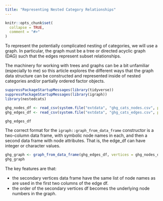 ```yaml
---
title: "Representing Nested Category Relationships"
---
```


```r
knitr::opts_chunk$set(
  collapse = TRUE,
  comment = "#>"
)
```

To represent the potentially complicated nesting of categories, we will use a graph. In particular, the graph must be a tree or directed acyclic graph (DAG) such that the edges represent subset relationships.

The machinery for working with trees and graphs can be a bit unfamiliar (especially to me) so this article explores the different ways that the graph data structure can be constructed and represented inside of nested categories and/or partially ordered factor objects.


```r
suppressPackageStartupMessages(library(tidyverse))
suppressPackageStartupMessages(library(igraph))
library(nestedcats)

ghg_nodes_df <- read_csv(system.file("extdata", "ghg_cats_nodes.csv", package = "nestedcats"))
ghg_edges_df <- read_csv(system.file("extdata", "ghg_cats_edges.csv", package = "nestedcats"))

ghg_edges_df
```

The correct format for the `igraph::graph_from_data_frame` constructor is a two-column data frame, with symbolic node names in each, and then a second data frame with node attributes. That is, the edge_df can have integer or character values.


```r
ghg_graph <- graph_from_data_frame(ghg_edges_df, vertices = ghg_nodes_df)
ghg_graph
```

The key features are that:

 * the secondary vertices data frame have the same list of node names as are used in the first two columns of the edge df.
 * the order of the secondary vertices df becomes the underlying node numbers in the graph.

